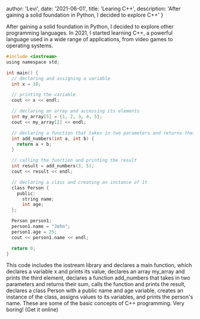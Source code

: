 
  author: 'Levi',
  date: '2021-06-01',
  title: 'Learing C++',
  description:
'After gaining a solid foundation in Python, I decided to explore C++'
}


After gaining a solid foundation in Python, I decided to explore other programming languages. In 2021, I started learning C++, a powerful language used in a wide range of applications, from video games to operating systems.

```c
#include <iostream>
using namespace std;

int main() {
  // declaring and assigning a variable
  int x = 10;

  // printing the variable
  cout << x << endl;

  // declaring an array and accessing its elements
  int my_array[5] = {1, 2, 3, 4, 5};
  cout << my_array[2] << endl;

  // declaring a function that takes in two parameters and returns their sum
  int add_numbers(int a, int b) {
    return a + b;
  }

  // calling the function and printing the result
  int result = add_numbers(3, 5);
  cout << result << endl;

  // declaring a class and creating an instance of it
  class Person {
    public:
      string name;
      int age;
  };

  Person person1;
  person1.name = "John";
  person1.age = 25;
  cout << person1.name << endl;

  return 0;
}

```

This code includes the iostream library and declares a main function, which declares a variable x and prints its value, declares an array my_array and prints the third element, declares a function add_numbers that takes in two parameters and returns their sum, calls the function and prints the result, declares a class Person with a public name and age variable, creates an instance of the class, assigns values to its variables, and prints the person's name. These are some of the basic concepts of C++ programming. Very boring!
(Get it online)
